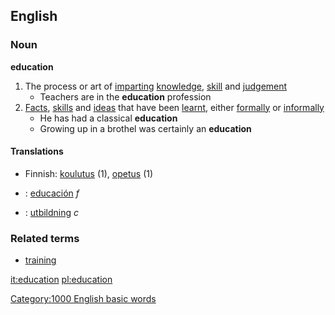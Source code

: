 ==English==
===Noun===
{{wikipedia}}
'''education'''
#The process or art of [[imparting]] [[knowledge]], [[skill]] and [[judgement]]
#* Teachers are in the '''education''' profession
#[[Fact]]s, [[skill]]s and [[idea]]s that have been [[learnt]], either [[formally]] or [[informally]]
#* He has had a classical '''education'''
#* Growing up in a brothel was certainly an '''education'''

====Translations====
*Finnish: [[koulutus]] (1), [[opetus]] (1)
*{{es}}: [[educación]] ''f''
*{{sv}}: [[utbildning]] ''c''

===Related terms===
*[[training]]

[[Category:1000 English basic words]]

[[it:education]]
[[pl:education]]